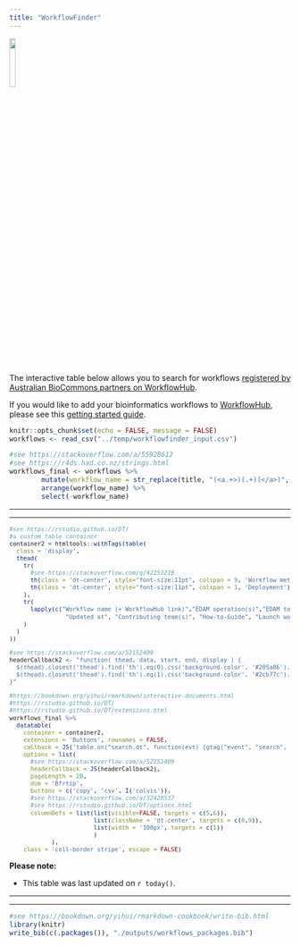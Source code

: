 ```yaml
---
title: "WorkflowFinder"
---
```


<style type="text/css">
.main-container {
  max-width: 1500px;
  margin-left: auto;
  margin-right: auto;
}
</style>

[![](./images/Australian-Biocommons-Logo-Horizontal-144dpi-Transparent.png){width=15%}](https://www.biocommons.org.au/services)

The interactive table below allows you to search for workflows [registered by Australian BioCommons partners on WorkflowHub](https://workflowhub.eu/programmes/8).

If you would like to add your bioinformatics workflows to [WorkflowHub](https://workflowhub.eu/), please see this [getting started guide](https://about.workflowhub.eu/docs/getting-started/).

```r
knitr::opts_chunk$set(echo = FALSE, message = FALSE)
workflows <- read_csv("../temp/workflowfinder_input.csv")

#see https://stackoverflow.com/a/55928612
#see https://r4ds.had.co.nz/strings.html
workflows_final <- workflows %>%
        mutate(workflow_name = str_replace(title, "(<a.+>)(.+)(</a>)", "\\2")) %>%
        arrange(workflow_name) %>%
        select(-workflow_name)

```

---

---

<font size="2">
```r

#see https://rstudio.github.io/DT/
#a custom table container
container2 = htmltools::withTags(table(
  class = 'display',
  thead(
    tr(
      #see https://stackoverflow.com/q/42153218
      th(class = 'dt-center', style="font-size:11pt", colspan = 9, 'Workflow metadata'),
      th(class = 'dt-center', style="font-size:11pt", colspan = 1, 'Deployment')
    ),
    tr(
      lapply(c("Workflow name (+ WorkflowHub link)","EDAM operation(s)","EDAM topic(s)","Tag(s)","DOI","License",
                "Updated at", "Contributing team(s)", "How-to-Guide", "Launch workflow (if available)"), th)
    )
  )
))

#see https://stackoverflow.com/a/52152409
headerCallback2 <- "function( thead, data, start, end, display ) {
  $(thead).closest('thead').find('th').eq(0).css('background-color', '#205a86').css('color', '#ffffff');
  $(thead).closest('thead').find('th').eq(1).css('background-color', '#2cb77c').css('color', '#ffffff');
}"

#https://bookdown.org/yihui/rmarkdown/interactive-documents.html
#https://rstudio.github.io/DT/
#https://rstudio.github.io/DT/extensions.html
workflows_final %>%
  datatable(
    container = container2,
    extensions = 'Buttons', rownames = FALSE,
    callback = JS('table.on("search.dt", function(evt) {gtag("event", "search", {search_term: $(evt.target).parent().find("input").val()})})'),
    options = list(
      #see https://stackoverflow.com/a/52152409
      headerCallback = JS(headerCallback2), 
      pageLength = 20,
      dom = 'Bfrtip', 
      buttons = c('copy', 'csv', I('colvis')),
      #see https://stackoverflow.com/a/32428537
      #see https://rstudio.github.io/DT/options.html
      columnDefs = list(list(visible=FALSE, targets = c(5,6)),
                        list(className = 'dt-center', targets = c(0,9)),
                        list(width = '100px', targets = c(1))
                        )
            ), 
    class = 'cell-border stripe', escape = FALSE)

```
</font>

<script>
$(document).ready(function () {
    $('body').on('click','a',function(evt){var l=$(evt.currentTarget); if (l.attr("ga-id") && l.attr("ga-product")) {gtag("event", "select_content", {content_type: l.attr("ga-product"),item_id: l.attr("ga-id")});};})
    });
</script>

**Please note:**

- This table was last updated on ```r today()```.

---

---

```r
#see https://bookdown.org/yihui/rmarkdown-cookbook/write-bib.html
library(knitr)
write_bib(c(.packages()), "./outputs/workflows_packages.bib")
```
